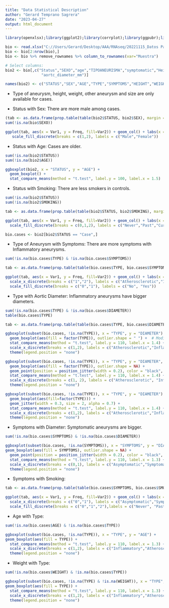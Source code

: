 ```yaml
---
title: "Data Statistical Description"
author: "Gerard Temprano Sagrera"
date: "2023-04-27"
output: html_document
---
```


```r
library(openxlsx);library(ggplot2);library(corrplot);library(ggpubr);library(corrr);library(tidyverse)
```


```r
bio <- read.xlsx("C://Users/Gerard/Desktop/AAA/RNAseq/20221115_Datos Pacientes.xlsx")
bio <- bio[2:nrow(bio),]
bio <- bio %>% remove_rownames %>% column_to_rownames(var="Muestra")

# Select columns:
bio2 <- bio[,c("Status","SEXO","age","TIPOANEURISMA","symptomatic","Height_cm","Weight_Kg","Smoking","other_aneurysm",
                "aortc_diameter_mm")]

names(bio2) <- c("STATUS","SEX","AGE","TYPE","SYMPTOMS","HEIGHT","WEIGHT","SMOKING","O.ANEURYSM","DIAMETER")
```

- Type of aneurysm, height, weight, other aneurysm and size are only available for cases.

- Status with Sex: There are more male among cases.

```r
(tab <- as.data.frame(prop.table(table(bio2$STATUS, bio2$SEX), margin = 1)))
sum(!is.na(bio$SEXO))

ggplot(tab, aes(x = Var1, y = Freq, fill=Var2)) + geom_col() + labs(x = "Status", fill = "Sex") +
   scale_fill_discrete(breaks = c(1,2), labels = c("Male","Female"))
```

- Status with Age: Cases are older.

```r
sum(!is.na(bio2$STATUS))
sum(!is.na(bio2$AGE))

ggboxplot(bio2, x = "STATUS", y = "AGE") +
  geom_boxplot() +
  stat_compare_means(method = "t.test", label.y = 100, label.x = 1.5)
```


- Status with Smoking: There are less smokers in controls.

```r
sum(!is.na(bio2$STATUS))
sum(!is.na(bio2$SMOKING))

tab <- as.data.frame(prop.table(table(bio2$STATUS, bio2$SMOKING), margin = 1))

ggplot(tab, aes(x = Var1, y = Freq, fill=Var2)) + geom_col() + labs(x = "Status", fill = "Smoking") +
  scale_fill_discrete(breaks = c(0,1,2), labels = c("Never","Past","Currently"))
```


```r
bio.cases <- bio2[bio2$STATUS == "Case",]
```



- Type of Aneurysm with Symptoms: There are more symptoms with Inflammatory aneurysms.

```r
sum(!is.na(bio.cases$TYPE) & !is.na(bio.cases$SYMPTOMS))

tab <- as.data.frame(prop.table(table(bio.cases$TYPE, bio.cases$SYMPTOMS), margin = 1))

ggplot(tab, aes(x = Var1, y = Freq, fill=Var2)) + geom_col() + labs(x = "Type", fill = "Symptoms") +
  scale_x_discrete(breaks = c("1","2"), labels = c("Atherosclerotic","Inflammatory")) +
  scale_fill_discrete(breaks = c("0","1"), labels = c("No", "Yes"))
```


- Type with Aortic Diameter: Inflammatory aneurysms have bigger diameters.

```r
sum(!is.na(bio.cases$TYPE) & !is.na(bio.cases$DIAMETER))
table(bio.cases$TYPE)

tab <- as.data.frame(prop.table(table(bio.cases$TYPE, bio.cases$DIAMETER), margin = 1))

ggboxplot(subset(bio.cases, !is.na(TYPE)), x = "TYPE", y = "DIAMETER") +
  geom_boxplot(aes(fill = factor(TYPE)), outlier.shape = " ") +  # Modify this line
  stat_compare_means(method = "t.test", label.y = 110, label.x = 1.4) +
  scale_x_discrete(breaks = c(1,2), labels = c("Atherosclerotic","Inflammatory")) +
  theme(legend.position = "none")
```



```r
ggboxplot(subset(bio.cases, !is.na(TYPE)), x = "TYPE", y = "DIAMETER", outlier.shape = NA) +
  geom_boxplot(aes(fill = factor(TYPE)), outlier.shape = NA) +
  geom_point(position = position_jitter(width = 0.2), color = "black", size = 2, alpha = 0.5) +
  stat_compare_means(method = "t.test", label.y = 110, label.x = 1.4) +
  scale_x_discrete(breaks = c(1, 2), labels = c("Atherosclerotic", "Inflammatory")) +
  theme(legend.position = "none")
```

```r
ggboxplot(subset(bio.cases, !is.na(TYPE)), x = "TYPE", y = "DIAMETER") +
  geom_boxplot(aes(fill=factor(TYPE))) +
  geom_jitter(width = 0.3, size = 2, alpha = 0.7) +
  stat_compare_means(method = "t.test", label.y = 110, label.x = 1.4) +
  scale_x_discrete(breaks = c(1,2), labels = c("Atherosclerotic","Inflammatory")) +
  theme(legend.position = "none")
```







- Symptoms with Diameter: Symptomatic aneurysms are bigger.

```r
sum(!is.na(bio.cases$SYMPTOMS) & !is.na(bio.cases$DIAMETER))

ggboxplot(subset(bio.cases, !is.na(SYMPTOMS)), x = "SYMPTOMS", y = "DIAMETER", outlier.shape = NA) +
geom_boxplot(aes(fill = SYMPTOMS), outlier.shape = NA) +
  geom_point(position = position_jitter(width = 0.2), color = "black", size = 2, alpha = 0.5) +
  stat_compare_means(method = "t.test", label.y = 110, label.x = 1.3) +
  scale_x_discrete(breaks = c(0,1), labels = c("Asymptomatic","Symptomatic")) +
  theme(legend.position = "none")
```



- Symptoms with Smoking:

```r
tab <- as.data.frame(prop.table(table(bio.cases$SYMPTOMS, bio.cases$SMOKING)))

ggplot(tab, aes(x = Var1, y = Freq, fill=Var2)) + geom_col() + labs(x = "Smoking Status", fill = "Symptoms") +
  scale_x_discrete(breaks = c("0","1"), labels = c("Asymptomatic","Symptomatic")) +
  scale_fill_discrete(breaks = c("0","1","2"),labels = c("Never", "Past", "Present"))
```


- Age with Type:

```r
sum(!is.na(bio.cases$AGE) & !is.na(bio.cases$TYPE))

ggboxplot(subset(bio.cases, !is.na(TYPE)), x = "TYPE", y = "AGE") +
geom_boxplot(aes(fill = TYPE)) +
  stat_compare_means(method = "t.test", label.y = 110, label.x = 1.3) +
  scale_x_discrete(breaks = c(1,2), labels = c("Inflammatory","Atherosclerotic")) +
  theme(legend.position = "none")
```


- Weight with Type:

```r
sum(!is.na(bio.cases$WEIGHT) & !is.na(bio.cases$TYPE))

ggboxplot(subset(bio.cases, !is.na(TYPE) & !is.na(WEIGHT)), x = "TYPE", y = "WEIGHT") +
geom_boxplot(aes(fill = TYPE)) +
  stat_compare_means(method = "t.test", label.y = 110, label.x = 1.3) +
  scale_x_discrete(breaks = c(1,2), labels = c("Inflammatory","Atherosclerotic")) +
  theme(legend.position = "none")
```



